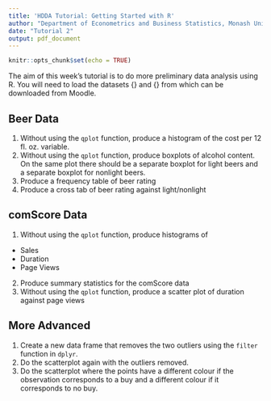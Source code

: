 ```yaml
---
title: 'HDDA Tutorial: Getting Started with R'
author: "Department of Econometrics and Business Statistics, Monash University"
date: "Tutorial 2"
output: pdf_document
---
```


```r
knitr::opts_chunk$set(echo = TRUE)
```

The aim of this week's tutorial is to do more preliminary data analysis using R.  You will need to load the datasets {\em Beer.rds} and {\em comScore.rds} from which can be downloaded from Moodle.

## Beer Data

1. Without using the `qplot` function, produce a histogram of the cost per 12 fl. oz. variable.
2. Without using the `qplot` function, produce boxplots of alcohol content.  On the same plot there should be a separate boxplot for light beers and a separate boxplot for nonlight beers.
3. Produce a frequency table of beer rating
4. Produce a cross tab of beer rating against light/nonlight

## comScore Data

1. Without using the `qplot` function, produce histograms of
  - Sales
  - Duration
  - Page Views
2. Produce summary statistics for the comScore data
3. Without using the `qplot` function, produce a scatter plot of duration against page views

## More Advanced

1. Create a new data frame that removes the two outliers using the `filter` function in `dplyr`.
2. Do the scatterplot again with the outliers removed.
3. Do the scatterplot where the points have a different colour if the observation corresponds to a buy and a different colour if it corresponds to no buy.
